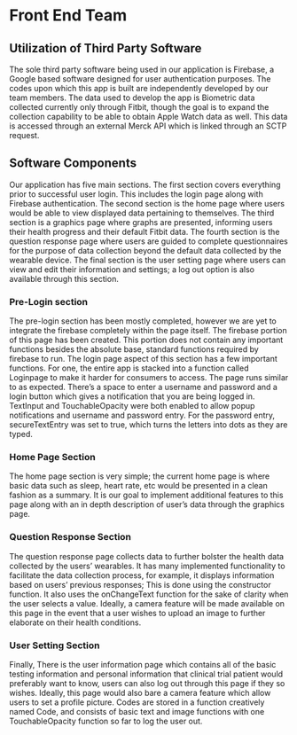 # Front End Team

## Utilization of Third Party Software

The sole third party software being used in our application is Firebase, a Google based software designed for user authentication purposes. The codes upon which this app is built are independently developed by our team members. The data used to develop the app is Biometric data collected currently only through Fitbit, though the goal is to expand the collection capability to be able to obtain Apple Watch data as well. This data is accessed through an external Merck API which is linked through an SCTP request.

## Software Components

Our application has five main sections. The first section covers everything prior to successful user login. This includes the login page along with Firebase authentication. The second section is the home page where users would be able to view displayed data pertaining to themselves. The third section is a graphics page where graphs are presented, informing users their health progress and their default Fitbit data. The fourth section is the question response page where users are guided to complete questionnaires for the purpose of data collection beyond the default data collected by the wearable device. The final section is the user setting page where users can view and edit their information and settings; a log out option is also available through this section.

### Pre-Login section

The pre-login section has been mostly completed, however we are yet to integrate the firebase completely within the page itself. The firebase portion of this page has been created. This portion does not contain any important functions besides the absolute base, standard functions required by firebase to run. The login page aspect of this section has a few important functions. For one, the entire app is stacked into a function called Loginpage to make it harder for consumers to access. The page runs similar to as expected. There’s a space to enter a username and password and a login button which gives a notification that you are being logged in. TextInput and TouchableOpacity were both enabled to allow popup notifications and username and password entry. For the password entry, secureTextEntry was set to true, which turns the letters into dots as they are typed.

### Home Page Section

The home page section is very simple; the current home page is where basic data such as sleep, heart rate, etc would be presented in a clean fashion as a summary. It is our goal to implement additional features to this page along with an in depth description of user's data through the graphics page.

### Question Response Section

The question response page collects data to further bolster the health data collected by the users' wearables. It has many implemented functionality to facilitate the data collection process, for example, it displays information based on users' previous responses; This is done using the constructor function. It also uses the onChangeText function for the sake of clarity when the user selects a value. Ideally, a camera feature will be made available on this page in the event that a user wishes to upload an image to further elaborate on their health conditions.

### User Setting Section

Finally, There is the user information page which contains all of the basic testing information and personal information that clinical trial patient would preferably want to know, users can also log out through this page if they so wishes. Ideally, this page would also bare a camera feature which allow users to set a profile picture. Codes are stored in a function creatively named Code, and consists of basic text and image functions with one TouchableOpacity function so far to log the user out.

